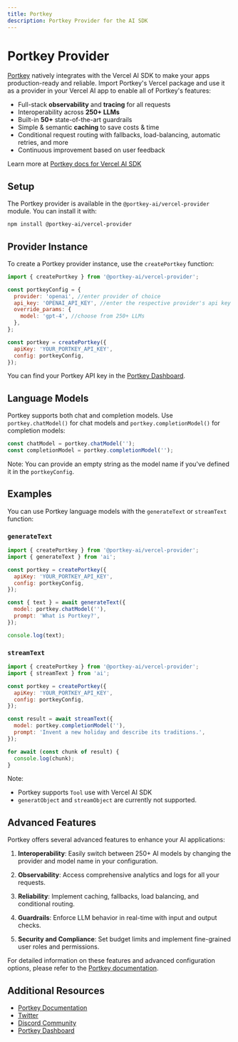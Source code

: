 ```yaml
---
title: Portkey
description: Portkey Provider for the AI SDK
---
```


# Portkey Provider

[Portkey](https://portkey.ai/?utm_source=vercel&utm_medium=docs&utm_campaign=integration) natively integrates with the Vercel AI SDK to make your apps production-ready and reliable. Import Portkey's Vercel package and use it as a provider in your Vercel AI app to enable all of Portkey's features:

- Full-stack **observability** and **tracing** for all requests
- Interoperability across **250+ LLMs**
- Built-in **50+** state-of-the-art guardrails
- Simple & semantic **caching** to save costs & time
- Conditional request routing with fallbacks, load-balancing, automatic retries, and more
- Continuous improvement based on user feedback

Learn more at [Portkey docs for Vercel AI SDK](https://docs.portkey.ai/docs/integrations/libraries/vercel)

## Setup

The Portkey provider is available in the `@portkey-ai/vercel-provider` module. You can install it with:

```bash
npm install @portkey-ai/vercel-provider
```

## Provider Instance

To create a Portkey provider instance, use the `createPortkey` function:

```javascript
import { createPortkey } from '@portkey-ai/vercel-provider';

const portkeyConfig = {
  provider: 'openai', //enter provider of choice
  api_key: 'OPENAI_API_KEY', //enter the respective provider's api key
  override_params: {
    model: 'gpt-4', //choose from 250+ LLMs
  },
};

const portkey = createPortkey({
  apiKey: 'YOUR_PORTKEY_API_KEY',
  config: portkeyConfig,
});
```

You can find your Portkey API key in the [Portkey Dashboard](https://app.portkey.ai).

## Language Models

Portkey supports both chat and completion models. Use `portkey.chatModel()` for chat models and `portkey.completionModel()` for completion models:

```javascript
const chatModel = portkey.chatModel('');
const completionModel = portkey.completionModel('');
```

Note: You can provide an empty string as the model name if you've defined it in the `portkeyConfig`.

## Examples

You can use Portkey language models with the `generateText` or `streamText` function:

### `generateText`

```javascript
import { createPortkey } from '@portkey-ai/vercel-provider';
import { generateText } from 'ai';

const portkey = createPortkey({
  apiKey: 'YOUR_PORTKEY_API_KEY',
  config: portkeyConfig,
});

const { text } = await generateText({
  model: portkey.chatModel(''),
  prompt: 'What is Portkey?',
});

console.log(text);
```

### `streamText`

```javascript
import { createPortkey } from '@portkey-ai/vercel-provider';
import { streamText } from 'ai';

const portkey = createPortkey({
  apiKey: 'YOUR_PORTKEY_API_KEY',
  config: portkeyConfig,
});

const result = await streamText({
  model: portkey.completionModel(''),
  prompt: 'Invent a new holiday and describe its traditions.',
});

for await (const chunk of result) {
  console.log(chunk);
}
```

Note:

- Portkey supports `Tool` use with Vercel AI SDK
- `generatObject` and `streamObject` are currently not supported.

## Advanced Features

Portkey offers several advanced features to enhance your AI applications:

1. **Interoperability**: Easily switch between 250+ AI models by changing the provider and model name in your configuration.

2. **Observability**: Access comprehensive analytics and logs for all your requests.

3. **Reliability**: Implement caching, fallbacks, load balancing, and conditional routing.

4. **Guardrails**: Enforce LLM behavior in real-time with input and output checks.

5. **Security and Compliance**: Set budget limits and implement fine-grained user roles and permissions.

For detailed information on these features and advanced configuration options, please refer to the [Portkey documentation](https://docs.portkey.ai/docs/integrations/libraries/vercel).

## Additional Resources

- [Portkey Documentation](https://docs.portkey.ai/docs/integrations/libraries/vercel)
- [Twitter](https://twitter.com/portkeyai)
- [Discord Community](https://discord.gg/JHPt4C7r)
- [Portkey Dashboard](https://app.portkey.ai)
